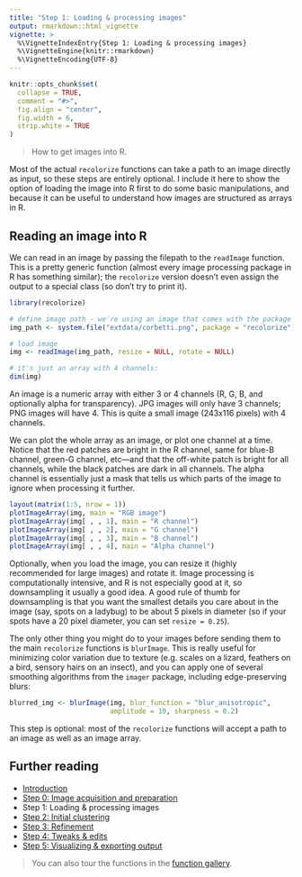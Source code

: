 ```yaml
---
title: "Step 1: Loading & processing images"
output: rmarkdown::html_vignette
vignette: >
  %\VignetteIndexEntry{Step 1: Loading & processing images}
  %\VignetteEngine{knitr::rmarkdown}
  %\VignetteEncoding{UTF-8}
---
```


```r
knitr::opts_chunk$set(
  collapse = TRUE,
  comment = "#>", 
  fig.align = "center",
  fig.width = 6,
  strip.white = TRUE
)
```

> How to get images into R.

Most of the actual `recolorize` functions can take a path to an image directly as input, so these steps are entirely optional. I include it here to show the option of loading the image into R first to do some basic manipulations, and because it can be useful to understand how images are structured as arrays in R.

## Reading an image into R

We can read in an image by passing the filepath to the `readImage` function. This is a pretty generic function (almost every image processing package in R has something similar); the `recolorize` version doesn't even assign the output to a special class (so don't try to print it).

```r
library(recolorize)

# define image path - we're using an image that comes with the package
img_path <- system.file("extdata/corbetti.png", package = "recolorize")

# load image
img <- readImage(img_path, resize = NULL, rotate = NULL)

# it's just an array with 4 channels:
dim(img)
```

An image is a numeric array with either 3 or 4 channels (R, G, B, and optionally alpha for transparency). JPG images will only have 3 channels; PNG images will have 4. This is quite a small image (243x116 pixels) with 4 channels.

We can plot the whole array as an image, or plot one channel at a time. Notice that the red patches are bright in the R channel, same for blue-B channel, green-G channel, etc—and that the off-white patch is bright for all channels, while the black patches are dark in all channels. The alpha channel is essentially just a mask that tells us which parts of the image to ignore when processing it further.

```r
layout(matrix(1:5, nrow = 1))
plotImageArray(img, main = "RGB image")
plotImageArray(img[ , , 1], main = "R channel")
plotImageArray(img[ , , 2], main = "G channel")
plotImageArray(img[ , , 3], main = "B channel")
plotImageArray(img[ , , 4], main = "Alpha channel")
```

Optionally, when you load the image, you can resize it (highly recommended for large images) and rotate it. Image processing is computationally intensive, and R is not especially good at it, so downsampling it usually a good idea. A good rule of thumb for downsampling is that you want the smallest details you care about in the image (say, spots on a ladybug) to be about 5 pixels in diameter (so if your spots have a 20 pixel diameter, you can set `resize = 0.25`).

The only other thing you might do to your images before sending them to the main `recolorize` functions is `blurImage`. This is really useful for minimizing color variation due to texture (e.g. scales on a lizard, feathers on a bird, sensory hairs on an insect), and you can apply one of several smoothing algorithms from the `imager` package, including edge-preserving blurs:

```r
blurred_img <- blurImage(img, blur_function = "blur_anisotropic",
                         amplitude = 10, sharpness = 0.2)
```

This step is optional: most of the `recolorize` functions will accept a path to an image as well as an image array.

## Further reading

* [Introduction](Introduction.html)  
* [Step 0: Image acquisition and preparation](step00_prep.html)  
* Step 1: Loading & processing images
* [Step 2: Initial clustering](step02_initial_cluster.html)  
* [Step 3: Refinement](step03_refinement.html)  
* [Step 4: Tweaks & edits](step04_manual_tweak.html)  
* [Step 5: Visualizing & exporting output](step05_visualization_export.html)  

> You can also tour the functions in the [function gallery](gallery.html).



